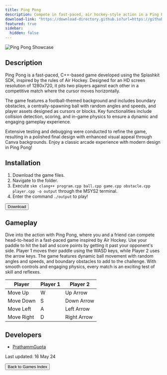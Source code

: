 ```yaml
---
title: Ping Pong
description: Compete in fast-paced, air hockey-style action in a Ping Pong showdown!
download-link: "https://download-directory.github.io?url=https://github.com/thoth-tech/arcade-games/tree/main/games/Pingpong"
featured: true
sidebar:
  hidden: false
---
```


![Ping Pong Showcase](/gifs/games-showcase/ping-pong-showcase.gif)

## Description

Ping Pong is a fast-paced, C++-based game developed using the Splashkit SDK, inspired by the rules of Air Hockey. Designed for an HD screen resolution of 1280x720, it pits two players against each other in a competitive match where the cursor moves horizontally.

The game features a football-themed background and includes boundary obstacles, a centrally-spawning ball with random angles and speeds, and player assets designed as cursors or blocks. Key functionalities include collision detection, scoring, and in-game physics to ensure a dynamic and engaging gameplay experience.

Extensive testing and debugging were conducted to refine the game, resulting in a polished final design with enhanced visual appeal through Canva backgrounds. Enjoy a classic arcade experience with modern design in Ping Pong!

## Installation

1. Download the game files.
2. Navigate to the folder.
3. Execute `skm clang++ program.cpp ball.cpp game.cpp obstacle.cpp player.cpp -o output` through the MSYS2 terminal.
4. Enter the command `./output` to play!

<div class="centered-button-container">
  <button
    class="custom-button"
    onclick={`window.open('${frontmatter['download-link']}', '_blank')`}>
    Download
  </button>
</div>

## Gameplay

Dive into the action with Ping Pong, where you and a friend can compete head-to-head in a fast-paced game inspired by Air Hockey. Use your paddle to hit the ball and score points by getting it past your opponent's side. Player 1 moves their paddle using the WASD keys, while Player 2 uses the arrow keys. The game features dynamic ball movement with random angles and speeds, and boundary obstacles to add to the challenge. With smooth controls and engaging physics, every match is an exciting test of skill and reflexes.

| Player     | **Player 1** | **Player 2** |
| ---------- | ------------ | ------------ |
| Move Up    | W            | Up Arrow     |
| Move Down  | S            | Down Arrow   |
| Move Left  | A            | Left Arrow   |
| Move Right | D            | Right Arrow  |

## Developers

- [PrathammGupta](https://github.com/PrathammGupta)

Last updated: 16 May 24

<div class="centered-button-container">
  <button class="custom-button" onclick="location.href='/games'">
    Back to Games Index
  </button>
</div>
